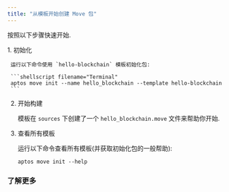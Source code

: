 ```yaml
---
title: "从模板开始创建 Move 包"
---
```




按照以下步骤快速开始.

<Steps>
  1. 初始化

     运行以下命令使用 `hello-blockchain` 模板初始化包:

     ```shellscript filename="Terminal"
     aptos move init --name hello_blockchain --template hello-blockchain
     ```

  2. 开始构建

     模板在 `sources` 下创建了一个 `hello_blockchain.move` 文件来帮助你开始.

     <RemoteCodeblock permalink="https://github.com/libra2org/libra2-core/blob/afd3706c17bcccfb39a9d6059aecbfa648ed295d/aptos-move/move-examples/hello_blockchain/sources/hello_blockchain.move#L1-L64" />

  3. 查看所有模板

     运行以下命令查看所有模板(并获取初始化包的一般帮助):

     ```shellscript
     aptos move init --help
     ```
</Steps>

### 了解更多

<CardGrid>
  <LinkCard href="/zh/build/smart-contracts" title="智能合约" description="学习如何使用 Move 构建" />

  <LinkCard href="/zh/build/smart-contracts/create-package" title="创建包" description="从学习如何创建 Move 包开始" />
</CardGrid>
